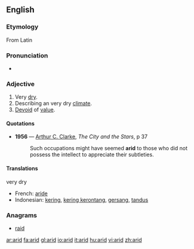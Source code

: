 ==English==

===Etymology===
From Latin

===Pronunciation===
{{AHD|/'ar-&d/}}
*{{audio|en-us-arid.ogg|Audio (US)}}

===Adjective===
{{en-adj-more-most}}

# Very [[dry]].
# Describing an very dry [[climate]].
# [[devoid|Devoid]] of [[value]].

====Quotations====
*'''1956''' — [[w:Arthur C. Clarke|Arthur C. Clarke]], ''The City and the Stars'', p 37
*:Such occupations might have seemed '''arid''' to those who did not possess the intellect to appreciate their subtleties.

====Translations====
;very dry
{{top}}
*French: [[aride]]
*Indonesian: [[kering]], [[kering kerontang]], [[gersang]], [[tandus]]
{{mid}}
{{bottom}}

===Anagrams===
*[[raid]]

[[ar:arid]]
[[fa:arid]]
[[gl:arid]]
[[io:arid]]
[[it:arid]]
[[hu:arid]]
[[vi:arid]]
[[zh:arid]]